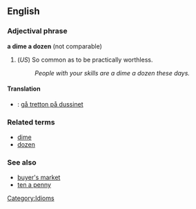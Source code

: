 ==English==

===Adjectival phrase===
'''a dime a dozen''' (not comparable)

# (''US'') So common as to be practically worthless.
#: ''People with your skills are a dime a dozen these days.''

====Translation====
*{{sv}}: [[gå tretton på dussinet]]

===Related terms===
*[[dime]]
*[[dozen]]

===See also===
*[[buyer's market]]
*[[ten a penny]]

[[Category:Idioms]]